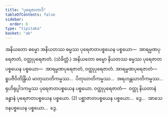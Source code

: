 ```yaml
---
title: "ပုရေဇာတာဒိ"
tableOfContents: false
sidebar:
  order: 6
type: "tipitaka"
basket: "ab"
---
```



<DynamicBreadcrumb />

<Division number="337">

<Paragraph number="4778">
အနိယတော ဓမ္မော အနိယတဿ ဓမ္မဿ ပုရေဇာတပစ္စယေန ပစ္စယော—  အာရမ္မဏပုရေဇာတံ, ဝတ္ထုပုရေဇာတံ. (သံခိတ္တံ.) အနိယတော ဓမ္မော နိယတဿ ဓမ္မဿ ပုရေဇာတပစ္စယေန ပစ္စယော—  အာရမ္မဏပုရေဇာတံ, ဝတ္ထုပုရေဇာတံ. <Emphasis>အာရမ္မဏပုရေဇာတံ</Emphasis>—  ရူပဇီဝိတိန္ဒြိယံ မာတုဃာတိကမ္မဿ…  ပိတုဃာတိကမ္မဿ…  အရဟန္တဃာတိကမ္မဿ…  ရုဟိရုပ္ပါဒကမ္မဿ ပုရေဇာတပစ္စယေန ပစ္စယော. <Emphasis>ဝတ္ထုပုရေဇာတံ</Emphasis>—  ဝတ္ထု နိယတာနံ ခန္ဓာနံ ပုရေဇာတပစ္စယေန ပစ္စယော. (2)
</Paragraph>

<Paragraph number="4779">
ပစ္ဆာဇာတပစ္စယေန ပစ္စယော…  ဒွေ…  အာသေဝနပစ္စယေန ပစ္စယော…  ဒွေ.
</Paragraph>
</Division>